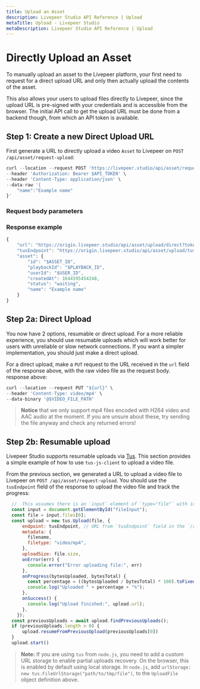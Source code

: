 ```yaml
---
title: Upload an Asset
description: Livepeer Studio API Reference | Upload
metaTitle: Upload - Livepeer Studio
metaDescription: Livepeer Studio API Reference | Upload
---
```


# Directly Upload an Asset

To manually upload an asset to the Livepeer platform, your first need to request
for a direct upload URL and only then actually upload the contents of the asset.

This also allows your users to upload files directly to Livepeer, since the
upload URL is pre-signed with your credentials and is accessible from the
browser. The initial API call to get the upload URL must be done from a backend
though, from which an API token is available.

## Step 1: Create a new Direct Upload URL

First generate a URL to directly upload a video `Asset` to Livepeer on
`POST /api/asset/request-upload`:

```jsx
curl --location --request POST 'https://livepeer.studio/api/asset/request-upload' \
--header 'Authorization: Bearer $API_TOKEN' \
--header 'Content-Type: application/json' \
--data-raw '{
    "name":"Example name"
}'
```

### Request body parameters

<!--
<Table
  data={[
    {
      parameter: <code>name</code>,
      type: <code>string</code>,
      description:
        "The name of the `Asset` containing a custom human-readable description or title.",
    },
  ]}
/> -->

### Response example

```jsx
{
    "url": "https://origin.livepeer.studio/api/asset/upload/direct?token=aHR0cHM6Ly9zdG9yYWdlLmdvb2dsZWFwaXMuY29tL2xwLW55Yy12b2QtbW9uc3Rlci9kaXJlY3RVcGxvYWQvNjI3OHQyZWlrY2JqZXUxNC9zb3VyY2U%2F...",
    "tusEndpoint": "https://origin.livepeer.studio/api/asset/upload/tus?token=aHR0cHM6Ly9zdG9yYWdlLmdvb2dsZWFwaXMuY29tL2xwLW55Yy12b2QtbW9uc3Rlci9kaXJlY3RVcGxvYWQvNjI3OHQyZWlrY2JqZXUxNC9zb3VyY2U%2F...",
    "asset": {
        "id": "$ASSET_ID",
        "playbackId": "$PLAYBACK_ID",
        "userId": "$USER_ID",
        "createdAt": 1644595454248,
        "status": "waiting",
        "name": "Example name"
    }
}
```

## Step 2a: Direct Upload

You now have 2 options, resumable or direct upload. For a more reliable experience, you should use resumable uploads which will work better for users with unreliable or slow network connections. If you want a simpler implementation, you should just make a direct upload. 

For a direct upload, make a `PUT` request to the URL received in the `url` field of the response above, with the raw video file as the request body. 
response above:

```jsx
curl --location --request PUT "${url}" \
--header 'Content-Type: video/mp4' \
--data-binary '@$VIDEO_FILE_PATH'
```

> **Notice** that we only support mp4 files encoded with H264 video and AAC audio at the moment. If you are unsure about these, try sending the file anyway and check any
returned errors!

## Step 2b: Resumable upload

Livepeer Studio supports resumable uploads via [Tus](https://tus.io/).
This section provides a simple example of how to use `tus-js-client` to upload a video file.

From the previous section, we generated a URL to upload a video file to Livepeer on `POST /api/asset/request-upload`.
You should use the `tusEndpoint` field of the response to upload the video file and track the progress:

```jsx
  //  This assumes there is an `input` element of `type="file"` with id `fileInput` in the HTML
  const input = document.getElementById("fileInput");
  const file = input.files[0];
  const upload = new tus.Upload(file, {
      endpoint: tusEndpoint, // URL from `tusEndpoint` field in the `/request-upload` response
      metadata: {
        filename,
        filetype: "video/mp4",
      },
      uploadSize: file.size,
      onError(err) {
        console.error("Error uploading file:", err)
      },
      onProgress(bytesUploaded, bytesTotal) {
        const percentage = ((bytesUploaded / bytesTotal) * 100).toFixed(2);
        console.log("Uploaded " + percentage + "%");
      },
      onSuccess() {
        console.log("Upload finished:", upload.url);
      },
    });
  const previousUploads = await upload.findPreviousUploads();
  if (previousUploads.length > 0) {
      upload.resumeFromPreviousUpload(previousUploads[0])
  }
  upload.start()
```

> **Note:** If you are using `tus` from `node.js`, you need to add a custom URL storage to enable partial uploads recovery. On the browser, this is enabled by default using local storage. In `node.js`, add `urlStorage: new tus.FileUrlStorage("path/to/tmp/file")`, to the `UploadFile` object definition above.